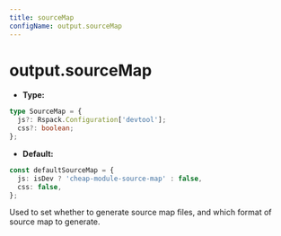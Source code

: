 ```yaml
---
title: sourceMap
configName: output.sourceMap
---
```


# output.sourceMap

- **Type:**

```ts
type SourceMap = {
  js?: Rspack.Configuration['devtool'];
  css?: boolean;
};
```

- **Default:**

```ts
const defaultSourceMap = {
  js: isDev ? 'cheap-module-source-map' : false,
  css: false,
};
```

Used to set whether to generate source map files, and which format of source map to generate.


<RsbuildConig />
